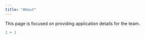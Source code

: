 ```yaml
---
title: "About"
---
```


This page is focused on providing application details for the team. 

```r
1 + 1
```
